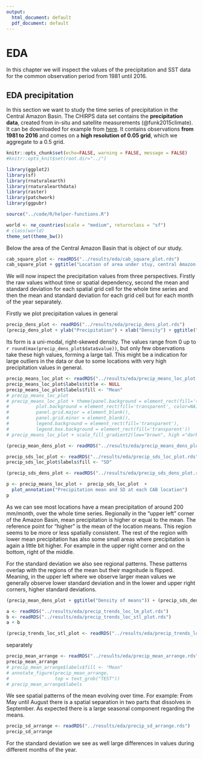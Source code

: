 ```yaml
---
output:
  html_document: default
  pdf_document: default
---
```

# EDA

In this chapter we will inspect the values of the precipitation
and SST data for the common observation period from 1981 until 2016.

## EDA precipitation

In this section we want to study the time series of precipitation in the
Central Amazon Basin.
The CHIRPS data set contains the **precipitation data**, created from in-situ and satellite measurements (@funk2015climate). It can be downloaded for example from [here](https://www.chc.ucsb.edu/data/chirps).
It contains observations **from 1981 to 2016** and comes on a **high resolution of 0.05 grid**, which we aggregate to a 0.5 grid.

```r
knitr::opts_chunk$set(echo=FALSE, warning = FALSE, message = FALSE)
#knitr::opts_knit$set(root.dir="../")
```


```r
library(ggplot2)
library(sf)
library(rnaturalearth)
library(rnaturalearthdata)
library(raster)
library(patchwork)
library(ggpubr)
```

```r
source("../code/R/helper-functions.R")
```

```r
world <- ne_countries(scale = "medium", returnclass = "sf")
# class(world)
theme_set(theme_bw())
```


Below the area of the Central Amazon Basin that is object of our study.

```r
cab_square_plot <- readRDS("../results/eda/cab_square_plot.rds")
cab_square_plot + ggtitle("Location of area under stuy, central Amazon basin (CAB)")
```

We will now inspect the precipitation values from three perspectives. Firstly the raw values without time or spatial dependency, second the mean and standard deviation for each spatial grid cell for the whole time series and
then the mean and standard deviation for each grid cell
but for each month of the year separately.

Firstly we plot precipitation values in general
```r
precip_dens_plot <- readRDS("../results/eda/precip_dens_plot.rds")
(precip_dens_plot + ylab("Precipitation") + xlab("Density") + ggtitle("Density of raw precipitation values"))
```

Its form is a uni-modal, right-skewed density.
The values range from 0 up to `r round(max(precip_dens_plot$data$value))`, but only few observations take these high values, forming a large tail.
This might be a indication for large outliers in the data or due to 
some locations with very high precipitation values in general.


```r
precip_means_loc_plot <- readRDS("../results/eda/precip_means_loc_plot.rds")
precip_means_loc_plot$labels$title <- NULL
precip_means_loc_plot$labels$fill <- "Mean"
# precip_means_loc_plot
# precip_means_loc_plot + theme(panel.background = element_rect(fill='transparent'),
#          plot.background = element_rect(fill='transparent', color=NA),
#          panel.grid.major = element_blank(),
#          panel.grid.minor = element_blank(),
#          legend.background = element_rect(fill='transparent'),
#          legend.box.background = element_rect(fill='transparent'))
# precip_means_loc_plot + scale_fill_gradient2(low="brown", high ="dark green", midpoint = mean(precip_means_loc_plot$data$val, na.rm = TRUE))
```

```r
(precip_mean_dens_plot <- readRDS("../results/eda/precip_means_dens_plot.rds"))
```


```r
precip_sds_loc_plot <- readRDS("../results/eda/precip_sds_loc_plot.rds")
precip_sds_loc_plot$labels$fill <- "SD"
```

```r
(precip_sds_dens_plot <- readRDS("../results/eda/precip_sds_dens_plot.rds"))
```




```r
p <- precip_means_loc_plot +  precip_sds_loc_plot  +
  plot_annotation("Precipitation mean and SD at each CAB location")
p
```

As we can see most locations have a mean precipitation of around 200 mm/month, over
the whole time series. Regionally in the "upper left" corner of the Amazon Basin,
mean precipitation is higher or equal to the mean. The reference
point for "higher" is the mean of the location means. This region seems to be more
or less spatially consistent. The rest of the region with lower mean precipitation
has also some small areas where precipitation is again a little bit higher. 
For example in the upper right corner and on the bottom, right of the middle.

For the standard deviation we also see regional patterns. These patterns overlap
with the regions of the mean but their magnitude is flipped. Meaning,
in the upper left where we observe larger mean values we generally observe lower
standard deviation and in the lower and upper right corners, higher standard 
deviations.

```r
(precip_mean_dens_plot + ggtitle("Density of means")) + (precip_sds_dens_plot + ggtitle("Density of sd"))
```


```r
a <- readRDS("../results/eda/precip_trends_loc_lm_plot.rds")
b <- readRDS("../results/eda/precip_trends_loc_stl_plot.rds")
a + b
```
```r
(precip_trends_loc_stl_plot <- readRDS("../results/eda/precip_trends_loc_stl_plot.rds"))
```


<!-- Many regions dont have a trend and trends in general seem to be quite small. -->
<!-- We can identify some regions with similar up or downward trends. -->
<!-- We also computed plots for the deseasonalised data but it looked almost the same -->


<!-- ### {-} -->

<!-- We see spatial patterns of the mean evolving over time. -->
<!-- For example: From May until August there is a spatial separation in -->
<!-- two parts that dissolves in september. -->
<!-- As expected there is a large seasonal component regarding the means. -->

separately 
```r
precip_mean_arrange <- readRDS("../results/eda/precip_mean_arrange.rds")
precip_mean_arrange
# precip_mean_arrange$labels$fill <- "Mean"
# annotate_figure(precip_mean_arrange,
#                 top = text_grob("TEST"))
# precip_mean_arrange$labels
```

We see spatial patterns of the mean evolving over time.
For example: From May until August there is a spatial separation in
two parts that dissolves in September.
As expected there is a large seasonal component regarding the means.


<!-- For the standard deviation we see as well large differences in values  -->
<!-- during different months of the year. -->


```r
precip_sd_arrange <- readRDS("../results/eda/precip_sd_arrange.rds")
precip_sd_arrange
```

For the standard deviation we see as well large differences in values 
during different months of the year.

<!-- ### Trend per month TEST -->

<!-- (precip_trend_arrange <- readRDS("../results/eda/precip_trend_arrange.rds")) -->


